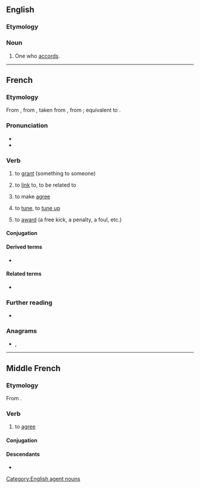 ==English==

===Etymology===
{{suffix|en|accord|er|id2=agent noun}}

===Noun===
{{en-noun}}

# {{lb|en|rare}} One who [[accord]]s.

[[Category:English agent nouns]]

----

==French==

===Etymology===
From {{inh|fr|frm|accorder}}, from {{inh|fr|fro|acorder}}, taken from {{der|fr|VL.|*accordo|*accordō, accordāre}}, from {{der|fr|la|cor}}; equivalent to {{af|fr|accord|-er}}.

===Pronunciation===
* {{fr-IPA}}
* {{audio|fr|Fr-accorder.ogg|Audio}}

===Verb===
{{fr-verb}}

# {{lb|fr|transitive}} to [[grant]] (something to someone)
# to [[link]] to, to be related to
# {{lb|fr|reflexive|grammar}} to make [[agree]]
# {{lb|fr|music}} to [[tune]], to [[tune up]]
# {{lb|fr|sports}} to [[award]] (a free kick, a penalty, a foul, etc.)

====Conjugation====
{{fr-conj-auto}}

====Derived terms====
* {{l|fr|accorder ses violons}}

====Related terms====
* {{l|fr|s'accorder}}

===Further reading===
* {{R:TLFi}}

===Anagrams===
* {{l|fr|raccorde}}, {{l|fr|raccordé}}

----

==Middle French==

===Etymology===
From {{inh|frm|fro|acorder}}.

===Verb===
{{head|frm|verb}}

# {{lb|frm|transitive}} to [[agree]]

====Conjugation====
{{frm-conj-er|accord}}

====Descendants====
* {{desc|fr|accorder}}